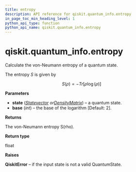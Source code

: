 ```yaml
---
title: entropy
description: API reference for qiskit.quantum_info.entropy
in_page_toc_min_heading_level: 1
python_api_type: function
python_api_name: qiskit.quantum_info.entropy
---
```


<span id="qiskit-quantum-info-entropy" />

# qiskit.quantum\_info.entropy

<Function id="qiskit.quantum_info.entropy" isDedicatedPage={true} github="https://github.com/qiskit/qiskit/tree/stable/0.18/qiskit/quantum_info/states/measures.py" signature="entropy(state, base=2)">
  Calculate the von-Neumann entropy of a quantum state.

  The entropy $S$ is given by

$$
S(\rho) = - Tr[\rho \log(\rho)]
$$

  **Parameters**

  *   **state** ([*Statevector*](qiskit.quantum_info.Statevector "qiskit.quantum_info.Statevector")  *or*[*DensityMatrix*](qiskit.quantum_info.DensityMatrix "qiskit.quantum_info.DensityMatrix")) – a quantum state.
  *   **base** (*int*) – the base of the logarithm \[Default: 2].

  **Returns**

  The von-Neumann entropy S(rho).

  **Return type**

  float

  **Raises**

  **QiskitError** – if the input state is not a valid QuantumState.
</Function>

